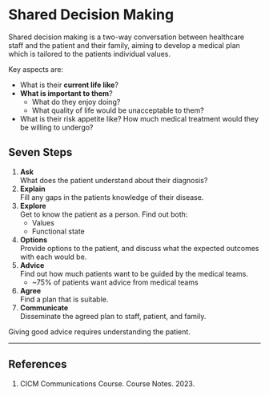 # Shared Decision Making

Shared decision making is a two-way conversation between healthcare staff and the patient and their family, aiming to develop a medical plan which is tailored to the patients individual values.

Key aspects are:

* What is their **current life like**?
* **What is important to them**?
	* What do they enjoy doing?
	* What quality of life would be unacceptable to them?
* What is their risk appetite like? How much medical treatment would they be willing to undergo?

## Seven Steps

1. **Ask**\
What does the patient understand about their diagnosis?
2. **Explain**\
Fill any gaps in the patients knowledge of their disease.
3. **Explore**\
Get to know the patient as a person. Find out both:
	* Values
	* Functional state
4. **Options**\
Provide options to the patient, and discuss what the expected outcomes with each would be.
5. **Advice**\
Find out how much patients want to be guided by the medical teams.
	* ~75% of patients want advice from medical teams
6. **Agree**\
Find a plan that is suitable.
7. **Communicate**\
Disseminate the agreed plan to staff, patient, and family.

:::column-margin
Giving good advice requires understanding the patient.
:::

---

## References

1. CICM Communications Course. Course Notes. 2023.